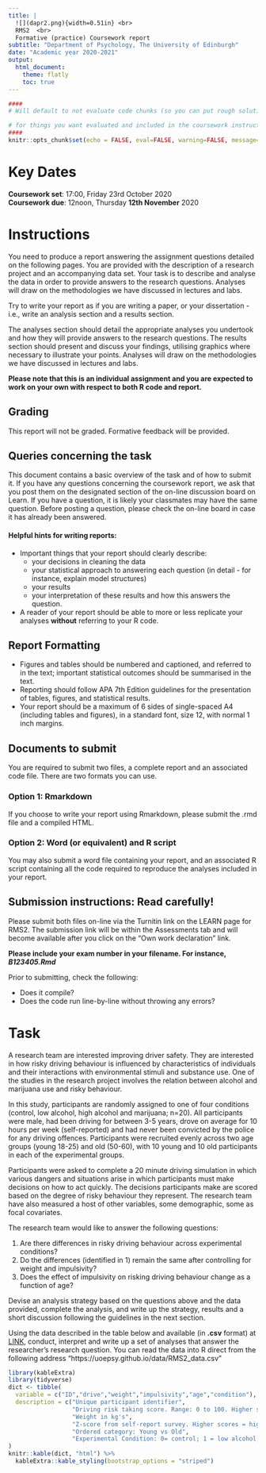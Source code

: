 ```yaml
---
title: |
  ![](dapr2.png){width=0.51in} <br>
  RMS2  <br>
  Formative (practice) Coursework report
subtitle: "Department of Psychology, The University of Edinburgh"
date: "Academic year 2020-2021"
output:
  html_document:
    theme: flatly
    toc: true
---
```


```r
####
# Will default to not evaluate code chunks (so you can put rough solutions in here if that helps writing)

# for things you want evaluated and included in the coursework instructions (e.g., plots, tables), just set eval=TRUE in the relevant chunk
####
knitr::opts_chunk$set(echo = FALSE, eval=FALSE, warning=FALSE, message=FALSE)
```

# Key Dates
**Coursework set**: 17:00, Friday 23rd October 2020     
**Coursework due**: 12noon, Thursday __12th November__ 2020   

# Instructions  

You need to produce a report answering the assignment questions detailed on the following pages. 
You are provided with the description of a research project and an accompanying data set. Your task is to describe and analyse the data in order to provide answers to the research questions. Analyses will draw on the methodologies we have discussed in lectures and labs.  

Try to write your report as if you are writing a paper, or your dissertation - i.e., write an analysis section and a results section.   

The analyses section should detail the appropriate analyses you undertook and how they will provide answers to the research questions. The results section should present and discuss your findings, utilising graphics where necessary to illustrate your points. Analyses will draw on the methodologies we have discussed in lectures and labs.    

__Please note that this is an individual assignment and you are expected to work on your own with respect to both R code and report.__

## Grading

This report will not be graded. Formative feedback will be provided.

## Queries concerning the task  

This document contains a basic overview of the task and of how to submit it. If you have any questions concerning the coursework report, we ask that you post them on the designated section of the on-line discussion board on Learn. If you have a question, it is likely your classmates may have the same question. Before posting a question, please check the on-line board in case it has already been answered.

\pagebreak

#### Helpful hints for writing reports:   

+ Important things that your report should clearly describe: 
  + your decisions in cleaning the data
  + your statistical approach to answering each question (in detail - for instance, explain model structures) 
  + your results
  + your interpretation of these results and how this answers the question.
+ A reader of your report should be able to more or less replicate your analyses **without** referring to your R code. 
  
## Report Formatting  
  
+ Figures and tables should be numbered and captioned, and referred to in the text; important statistical outcomes should be summarised in the text.
+ Reporting should follow APA 7th Edition guidelines for the presentation of tables, figures, and statistical results. 
<!-- Alternative style is acceptable so long as it is clear and consistent. -->
+ Your report should be a maximum of 6 sides of single-spaced A4 (including tables and figures), in a standard font, size 12, with normal 1 inch margins.  

## Documents to submit

You are required to submit two files, a complete report and an associated code file. There are two formats you can use.

### Option 1: Rmarkdown
If you choose to write your report using Rmarkdown, please submit the .rmd file and a compiled HTML.

### Option 2: Word (or equivalent) and R script
You may also submit a word file containing your report, and an associated R script containing all the code required to reproduce the analyses included in your report.

## Submission instructions: Read carefully!

Please submit both files on-line via the Turnitin link on the LEARN page for RMS2. The submission link will be within the Assessments tab and will become available after you click on the “Own work declaration” link.  
  
__Please include your exam number in your filename. For instance, *B123405.Rmd*__
  
Prior to submitting, check the following:  

+ Does it compile? 
+ Does the code run line-by-line without throwing any errors?  


\pagebreak


# Task

A research team are interested improving driver safety. They are interested in how risky driving behaviour is influenced by characteristics of individuals and their interactions with environmental stimuli and substance use. One of the studies in the research project involves the relation between alcohol and marijuana use and risky behaviour.

In this study, participants are randomly assigned to one of four conditions (control, low alcohol, high alcohol and marijuana; n=20). All participants were male, had been driving for between 3-5 years, drove on average for 10 hours per week (self-reported) and had never been convicted by the police for any driving offences. Participants were recruited evenly across two age groups (young 18-25) and old (50-60), with 10 young and 10 old participants in each of the experimental groups.

Participants were asked to complete a 20 minute driving simulation in which various dangers and situations arise in which participants must make decisions on how to act quickly. The decisions participants make are scored based on the degree of risky behaviour they represent. 
The research team have also measured a host of other variables, some demographic, some as focal covariates.

The research team would like to answer the following questions:

1. Are there differences in risky driving behaviour across experimental conditions?
2. Do the differences (identified in 1) remain the same after controlling for weight and impulsivity?
3. Does the effect of impulsivity on risking driving behaviour change as a function of age?

Devise an analysis strategy based on the questions above and the data provided, complete the analysis, and write up the strategy, results and a short discussion following the guidelines in the next section.

Using the data described in the table below and available (in **.csv** format) at [LINK](https://uoepsy.github.io/data/RMS2_data.csv), conduct, interpret and write up a set of analyses that answer the researcher’s research question. You can read the data into R direct from the following address "https://uoepsy.github.io/data/RMS2_data.csv" 

```r
library(kableExtra)
library(tidyverse)
dict <- tibble(
  variable = c("ID","drive","weight","impulsivity","age","condition"),
  description = c("Unique participant identifier",
                  "Driving risk taking score. Range: 0 to 100. Higher scores = increased risk taking",
                  "Weight in kg's",
                  "Z-score from self-report survey. Higher scores = higher impulsivity",
                  "Ordered category: Young vs Old",
                  "Experimental Condition: 0= control; 1 = low alcohol; 2 = high alcohol; 3 = marijuana")
)
knitr::kable(dict, "html") %>%
  kableExtra::kable_styling(bootstrap_options = "striped")
```



